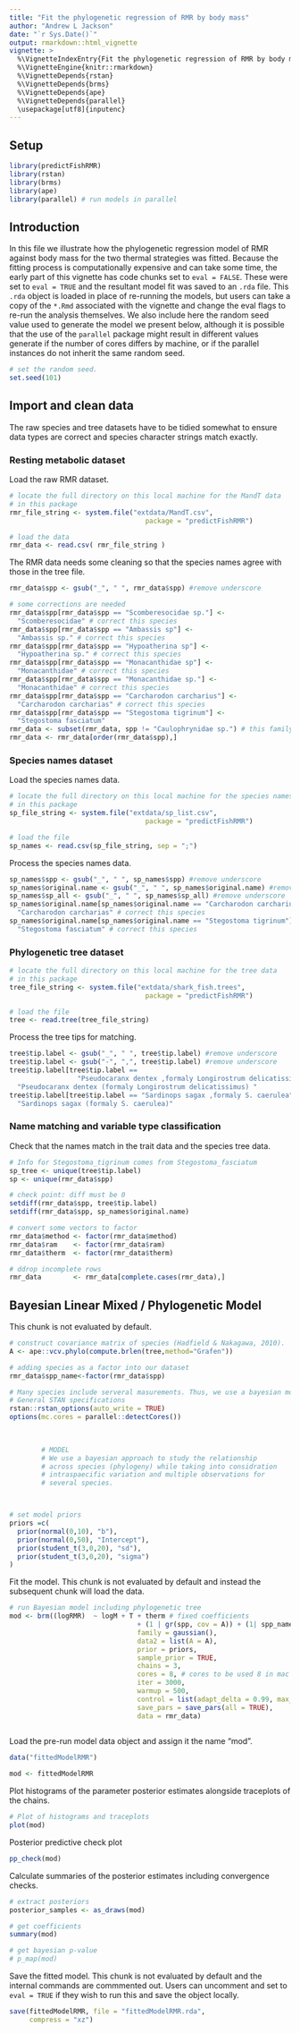 ```yaml
---
title: "Fit the phylogenetic regression of RMR by body mass"
author: "Andrew L Jackson"
date: "`r Sys.Date()`"
output: rmarkdown::html_vignette
vignette: >
  %\VignetteIndexEntry{Fit the phylogenetic regression of RMR by body mass}
  %\VignetteEngine{knitr::rmarkdown}
  %\VignetteDepends{rstan}
  %\VignetteDepends{brms}
  %\VignetteDepends{ape}
  %\VignetteDepends{parallel}
  \usepackage[utf8]{inputenc}
---
```



## Setup

```r
library(predictFishRMR)
library(rstan)
library(brms)
library(ape)
library(parallel) # run models in parallel

```


## Introduction

In this file we illustrate how the phylogenetic regression model of RMR against body mass for the two thermal strategies was fitted. Because the fitting process is computationally expensive and can take some time, the early part of this vignette has code chunks set to `eval = FALSE`. These were set to `eval = TRUE` and the resultant model fit was saved to an `.rda` file. This `.rda` object is loaded in place of re-running the models, but users can take a copy of the `*.Rmd` associated with the vignette and change the eval flags to re-run the analysis themselves. We also include here the random seed value used to generate the model we present below, although it is possible that the use of the `parallel` package might result in different values generate if the number of cores differs by machine, or if the parallel instances do not inherit the same random seed.

```r
# set the random seed.
set.seed(101)
```


## Import and clean data

The raw species and tree datasets have to be tidied somewhat to ensure data types are correct and species character strings match exactly. 


### Resting metabolic dataset 

Load the raw RMR dataset.  

```r

# locate the full directory on this local machine for the MandT data
# in this package
rmr_file_string <- system.file("extdata/MandT.csv",
                                  package = "predictFishRMR")

# load the data
rmr_data <- read.csv( rmr_file_string )
```

The RMR data needs some cleaning so that the species names agree with those in the tree file.

```r
rmr_data$spp <- gsub("_", " ", rmr_data$spp) #remove underscore

# some corrections are needed
rmr_data$spp[rmr_data$spp == "Scomberesocidae sp."] <- 
  "Scomberesocidae" # correct this species
rmr_data$spp[rmr_data$spp == "Ambassis sp"] <- 
  "Ambassis sp." # correct this species
rmr_data$spp[rmr_data$spp == "Hypoatherina sp"] <- 
  "Hypoatherina sp." # correct this species
rmr_data$spp[rmr_data$spp == "Monacanthidae sp"] <- 
  "Monacanthidae" # correct this species
rmr_data$spp[rmr_data$spp == "Monacanthidae sp."] <- 
  "Monacanthidae" # correct this species
rmr_data$spp[rmr_data$spp == "Carcharodon carcharius"] <- 
  "Carcharodon carcharias" # correct this species
rmr_data$spp[rmr_data$spp == "Stegostoma tigrinum"] <- 
  "Stegostoma fasciatum"
rmr_data <- subset(rmr_data, spp != "Caulophrynidae sp.") # this family is not included in the phylo tree
rmr_data <- rmr_data[order(rmr_data$spp),]
```

### Species names dataset

Load the species names data.

```r
# locate the full directory on this local machine for the species names data
# in this package
sp_file_string <- system.file("extdata/sp_list.csv",
                                  package = "predictFishRMR")

# load the file
sp_names <- read.csv(sp_file_string, sep = ";")
```

Process the species names data. 

```r
sp_names$spp <- gsub("_", " ", sp_names$spp) #remove underscore
sp_names$original.name <- gsub("_", " ", sp_names$original.name) #remove underscore
sp_names$sp_all <- gsub("_", " ", sp_names$sp_all) #remove underscore
sp_names$original.name[sp_names$original.name == "Carcharodon carcharius"] <- 
  "Carcharodon carcharias" # correct this species
sp_names$original.name[sp_names$original.name == "Stegostoma tigrinum"] <- 
  "Stegostoma fasciatum" # correct this species
```

### Phylogenetic tree dataset

```r
# locate the full directory on this local machine for the tree data
# in this package
tree_file_string <- system.file("extdata/shark_fish.trees",
                                  package = "predictFishRMR")

# load the file
tree <- read.tree(tree_file_string)
```

Process the tree tips for matching. 

```r
tree$tip.label <- gsub("_", " ", tree$tip.label) #remove underscore
tree$tip.label <- gsub("-", ",", tree$tip.label) #remove underscore
tree$tip.label[tree$tip.label == 
                 "Pseudocaranx dentex ,formaly Longirostrum delicatissimus"] <- 
  "Pseudocaranx dentex (formaly Longirostrum delicatissimus) "
tree$tip.label[tree$tip.label == "Sardinops sagax ,formaly S. caerulea"] <- 
  "Sardinops sagax (formaly S. caerulea)"
```

### Name matching and variable type classification

Check that the names match in the trait data and the species tree data.

```r
# Info for Stegostoma_tigrinum comes from Stegostoma_fasciatum
sp_tree <- unique(tree$tip.label)
sp <- unique(rmr_data$spp)

# check point: diff must be 0
setdiff(rmr_data$spp, tree$tip.label)
setdiff(rmr_data$spp, sp_names$original.name)

# convert some vectors to factor
rmr_data$method <- factor(rmr_data$method)
rmr_data$ram    <- factor(rmr_data$ram)
rmr_data$therm  <- factor(rmr_data$therm)

# ddrop incomplete rows
rmr_data        <- rmr_data[complete.cases(rmr_data),]
```

## Bayesian Linear Mixed / Phylogenetic Model

This chunk is not evaluated by default. 

```r
# construct covariance matrix of species (Hadfield & Nakagawa, 2010).
A <- ape::vcv.phylo(compute.brlen(tree,method="Grafen"))

# adding species as a factor into our dataset
rmr_data$spp_name<-factor(rmr_data$spp)

# Many species include serveral masurements. Thus, we use a bayesian models.
# General STAN specifications 
rstan::rstan_options(auto_write = TRUE)
options(mc.cores = parallel::detectCores())

		
		
		# MODEL
		# We use a bayesian approach to study the relationship
		# across species (phylogeny) while taking into considration
		# intraspaecific variation and multiple observations for
		# several species.



# set model priors
priors =c(
  prior(normal(0,10), "b"),
  prior(normal(0,50), "Intercept"),
  prior(student_t(3,0,20), "sd"),
  prior(student_t(3,0,20), "sigma")
)

```

Fit the model. This chunk is not evaluated by default and instead the subsequent chunk will load the data. 

```r


# run Bayesian model including phylogenetic tree
mod <- brm((logRMR)  ~ logM + T + therm # fixed coefficients
								+ (1 | gr(spp, cov = A)) + (1| spp_name), # random factors
  								family = gaussian(), 
  								data2 = list(A = A),
  								prior = priors,
  								sample_prior = TRUE, 
  								chains = 3, 
  								cores = 8, # cores to be used 8 in mac pro
  								iter = 3000, 
  								warmup = 500,
  								control = list(adapt_delta = 0.99, max_treedepth = 15), # Improve convergence
  								save_pars = save_pars(all = TRUE),
  								data = rmr_data)
  								

```

Load the pre-run model data object and assign it the name "mod".

```r
data("fittedModelRMR")

mod <- fittedModelRMR


```



Plot histograms of the parameter posterior estimates alongside traceplots of the chains. 

```r
# Plot of histograms and traceplots
plot(mod)

```

Posterior predictive check plot

```r
pp_check(mod)
```



Calculate summaries of the posterior estimates including convergence checks. 

```r

# extract posteriors
posterior_samples <- as_draws(mod)

# get coefficients
summary(mod) 

# get bayesian p-value
# p_map(mod)
```


Save the fitted model. This chunk is not evaluated by default and the internal commands are commmented out. Users can uncomment and set to `eval = TRUE` if they wish to run this and save the object locally.

```r
save(fittedModelRMR, file = "fittedModelRMR.rda", 
     compress = "xz")
```




